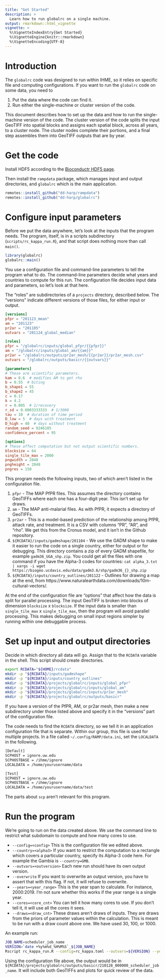 ```yaml
---
title: "Get Started"
description: >
  Learn how to run globalrc on a single machine.
output: rmarkdown::html_vignette
vignette: >
  %\VignetteIndexEntry{Get Started}
  %\VignetteEngine{knitr::rmarkdown}
  %\VignetteEncoding{UTF-8}
---
```


# Introduction

The `globalrc` code was designed to run within IHME, so it relies on specific file and computing configurations. If you want to run the `globalrc` code on some data, you need to

1. Put the data where the code can find it.
2. Run either the single-machine or cluster version of the code.

This document describes how to set up the data and how to run the single-machine version of the code. The cluster version of the code splits the input GeoTIFF into spatial blocks and assigns each spatial block, across all years, to a cluster node. The cluster nodes complete their portions, and a final step assembles them into GeoTIFF outputs that are by year.


# Get the code

Install HDF5 according to the [Bioconductr HDF5 page](https://www.bioconductor.org/packages/release/bioc/html/rhdf5.html).

Then install the `rampdata` package, which manages input and output directories, and `globalrc` which is the main application.

```r
remotes::install_github("dd-harp/rampdata")
remotes::install_github("dd-harp/globalrc")
```


# Configure input parameters

Before we put the data anywhere, let's look at the inputs that the program needs. The program, itself, is in a scripts subdirectory (`scripts/rc_kappa_run.R`), and that script does nothing more than call `main()`.

```r
library(globalrc)
globalrc::main()
```

You use a configuration file and command-line parameters to tell the program what to do. The command-line parameters decide what years and countries to compute for this run. The configuration file decides input data and parameters, so let's look at that here.

The "roles" are subdirectories of a `projects` directory, described below. The "versions" indicate different versions of those files, for either input or output.

```toml
[versions]
pfpr = "201123_mean"
am = "201123"
pr2ar = "201105"
outvars = "201124_global_median"

[roles]
pfpr = "/globalrc/inputs/global_pfpr/{{pfpr}}"
am = "/globalrc/inputs/global_am/{{am}}"
pr2ar = "/globalrc/outputs/pr2ar_mesh/{{pr2ar}}/pr2ar_mesh.csv"
outvars = "/globalrc/outputs/basicr/{{outvars}}"

[parameters]
# These are scientific parameters.
kam = 0.6  # modifies AM to get rho
b = 0.55  # biting
b_shape1 = 55
b_shape2 = 45
c = 0.17
k = 4.2
r = 0.005  # 1/recovery
r_sd = 0.0003333333  # 1/3000
tau = 10  # duration of time period
D_low = 5  # days with treatment
D_high = 40  # days without treatment
random_seed = 9246105
confidence_percent = 95

[options]
# These affect computation but not output scientific numbers.
blocksize = 64
single_tile_max = 2000
pngwidth = 2048
pngheight = 2048
pngres = 150
```

This program needs the following inputs, two of which aren't listed in the configuration file.

1. `pfpr` - The MAP PfPR files. This assumes the directory contains GeoTIFFs where each one has a four-digit year. This isn't set up for draws.
2. `am` - The MAP anti-malarial files. As with PfPR, it expects a directory of GeoTIFFs.
3. `pr2ar` - This is a model-based prediction of the relationship among PfPR, attack rate, and treatment. It is a CSV with columns "PR", "AR", and "rho". We get this from the Cronus model, and it isn't in the Github repository.
4. `${RCDATA}/inputs/gadmshape/201104` - We use the GADM shape to make it easier to run the code on a single country, either for output or for debugging. This directory contains a zip of every GADM shapefile, for example `gadm36_UGA_shp.zip`. You could get all the files with one command if you have the Alpha-3 codes for countries: `cat alpha_3.txt | xargs -i wget https://biogeo.ucdavis.edu/data/gadm3.6/shp/gadm36_{}_shp.zip`
5. `${RCDATA}/inputs/country_outlines/201122` - Outlines for drawing a map at the end, from https://www.naturalearthdata.com/downloads/10m-cultural-vectors/.


At the end of the configuration file are "options" that affect how the data is split for parallel processing. The input GeoTIFF is broken into blocks of dimension `blocksize` x `blocksize`. If the input data is smaller than `single_tile_max` x `single_tile_max`, then the program will avoid parallel processing. This makes debugging on small input regions simpler by running within one debuggable process.


# Set up input and output directories

Decide in which directory all data will go. Assign that to the `RCDATA` variable in the shell. This script should create directories.

```bash
export RCDATA="${HOME}/rcdata"
mkdir -p "${RCDATA}/inputs/gadmshape"
mkdir -p "${RCDATA}/inputs/country_outlines"
mkdir -p "${RCDATA}/projects/globalrc/inputs/global_pfpr"
mkdir -p "${RCDATA}/projects/globalrc/inputs/global_am"
mkdir -p "${RCDATA}/projects/globalrc/inputs/pr2ar_mesh"
mkdir -p "${RCDATA}/projects/globalrc/outputs/basicr"
```

If you have a version of the PfPR, AM, or pr2ar mesh, then make a new subdirectory under those listed above and specify it in the "versions" part of the configuration file.

The code needs to find the `RCDATA` directory, so we tell it in an application configuration 
file that is separate. Within our group, this file is used for multiple projects. In a file called `~/.config/RAMP/data.ini`, set the `LOCALDATA` in the following.
```bash
[Default]
SCPHOST = ignore.uw.edu
SCPHOSTBASE = /ihme/ignore
LOCALDATA = /home/yourusername/data

[Test]
SCPHOST = ignore.uw.edu
SCPHOSTBASE = /ihme/ignore
LOCALDATA = /home/yourusername/data/test
```
The parts about `scp` aren't relevant for this program.


# Run the program

We're going to run on the data created above. We use the command line to restrict what subdomain to compute and how many cores to use.

* `--config=<config>` This is the configuration file we edited above.
* `--country=<alpha3>` If you want to restrict the computation to a rectangle which covers a particular country, specify its Alpha-3 code here. For example the Gambia is `--country=GMB`.
* `--outvars=<outversion>` Each new run should have its own output version.
* `--overwrite` If you want to overwrite an output version, you have to assert that with this flag. If not, it will refuse to overwrite.
* `--years=<year_range>` This is the year span to calculate. For instance, 2000:2019. I'm not sure whether this works if the year range is a single year.
* `--cores=<core_cnt>` You can tell it how many cores to use. If you don't tell it, it will use all the cores it sees.
* `--draws=<draw_cnt>` These draws aren't draws of inputs. They are draws from the priors of parameter values within the calculation. This is meant to be run with a draw count above one. We have used 30, 100, or 1000.

An example run:
```bash
JOB_NAME=scheduler_job_name
VERSION=`date +%y%m%d_%H%M%S`_${JOB_NAME}
Rscript rc_kappa_run.R --config=rc_kappa.toml --outvars=${VERSION} --years=2000:2019 --cores=${CORES} --draws=100
```

Using the configuration file above, the output would be in `${RCDATA}/projects/globalrc/outputs/basicr/210128_000000_scheduler_job_name`. It will include both GeoTIFFs and plots for quick review of the data.
